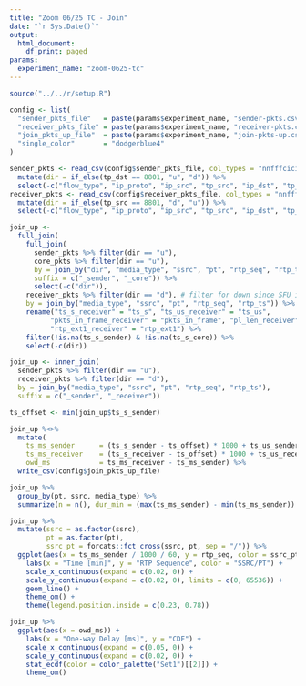 ```yaml
---
title: "Zoom 06/25 TC - Join"
date: "`r Sys.Date()`"
output:
  html_document:
    df_print: paged
params:
  experiment_name: "zoom-0625-tc"
---
```


```R
source("../../r/setup.R")

config <- list(
  "sender_pkts_file"   = paste(params$experiment_name, "sender-pkts.csv", sep = "-"),
  "receiver_pkts_file" = paste(params$experiment_name, "receiver-pkts.csv", sep = "-"),
  "join_pkts_up_file"  = paste(params$experiment_name, "join-pkts-up.csv", sep = "-"),
  "single_color"       = "dodgerblue4"
)
```

```r
sender_pkts <- read_csv(config$sender_pkts_file, col_types = "nnfffcicifiniiniff") %>%
  mutate(dir = if_else(tp_dst == 8801, "u", "d")) %>%
  select(-c("flow_type", "ip_proto", "ip_src", "tp_src", "ip_dst", "tp_dst", "drop"))
receiver_pkts <- read_csv(config$receiver_pkts_file, col_types = "nnfffcicifiniiniff") %>%
  mutate(dir = if_else(tp_src == 8801, "d", "u")) %>%
  select(-c("flow_type", "ip_proto", "ip_src", "tp_src", "ip_dst", "tp_dst", "drop"))
```


```r
join_up <-
  full_join(
    full_join(
      sender_pkts %>% filter(dir == "u"),
      core_pkts %>% filter(dir == "u"),
      by = join_by("dir", "media_type", "ssrc", "pt", "rtp_seq", "rtp_ts"),
      suffix = c("_sender", "_core")) %>%
      select(-c("dir")),
    receiver_pkts %>% filter(dir == "d"), # filter for down since SFU is in between
    by = join_by("media_type", "ssrc", "pt", "rtp_seq", "rtp_ts")) %>%
    rename("ts_s_receiver" = "ts_s", "ts_us_receiver" = "ts_us", 
          "pkts_in_frame_receiver" = "pkts_in_frame", "pl_len_receiver" = "pl_len",
          "rtp_ext1_receiver" = "rtp_ext1") %>%
    filter(!is.na(ts_s_sender) & !is.na(ts_s_core)) %>%
    select(-c(dir))
```

```r
join_up <- inner_join(
  sender_pkts %>% filter(dir == "u"),
  receiver_pkts %>% filter(dir == "d"),
  by = join_by("media_type", "ssrc", "pt", "rtp_seq", "rtp_ts"),
  suffix = c("_sender", "_receiver"))

ts_offset <- min(join_up$ts_s_sender)

join_up %<>%
  mutate(
    ts_ms_sender      = (ts_s_sender - ts_offset) * 1000 + ts_us_sender / 1000,
    ts_ms_receiver    = (ts_s_receiver - ts_offset) * 1000 + ts_us_receiver / 1000,
    owd_ms            = ts_ms_receiver - ts_ms_sender) %>%
  write_csv(config$join_pkts_up_file)
```


```r
join_up %>%
  group_by(pt, ssrc, media_type) %>%
  summarize(n = n(), dur_min = (max(ts_ms_sender) - min(ts_ms_sender)) / 1000 / 60, .groups = "drop")
```

```r
join_up %>%
  mutate(ssrc = as.factor(ssrc),
         pt = as.factor(pt),
         ssrc_pt = forcats::fct_cross(ssrc, pt, sep = "/")) %>%
  ggplot(aes(x = ts_ms_sender / 1000 / 60, y = rtp_seq, color = ssrc_pt)) +
    labs(x = "Time [min]", y = "RTP Sequence", color = "SSRC/PT") +
    scale_x_continuous(expand = c(0.02, 0)) +
    scale_y_continuous(expand = c(0.02, 0), limits = c(0, 65536)) +
    geom_line() +
    theme_om() +
    theme(legend.position.inside = c(0.23, 0.78))
```

```r
join_up %>%
  ggplot(aes(x = owd_ms)) +
    labs(x = "One-way Delay [ms]", y = "CDF") +
    scale_x_continuous(expand = c(0.05, 0)) +
    scale_y_continuous(expand = c(0.02, 0)) +
    stat_ecdf(color = color_palette("Set1")[[2]]) +
    theme_om()
```

